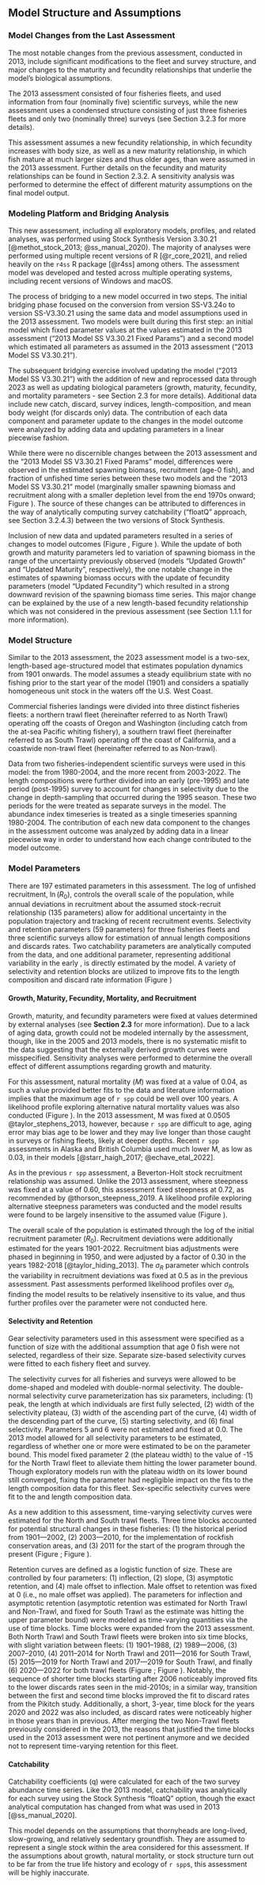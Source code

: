 ## Model Structure and Assumptions

### Model Changes from the Last Assessment
The most notable changes from the previous assessment, conducted in 2013, include significant modifications to the fleet and survey structure, and major changes to the maturity and fecundity relationships that underlie the model’s biological assumptions. 

The 2013 assessment consisted of four fisheries fleets, and used information from four (nominally five) scientific surveys, while the new assessment uses a condensed structure consisting of just three fisheries fleets and only two (nominally three) surveys (see Section 3.2.3 for more details). 

This assessment assumes a new fecundity relationship, in which fecundity increases with body size, as well as a new maturity relationship, in which fish mature at much larger sizes and thus older ages, than were assumed in the 2013 assessment. Further details on the fecundity and maturity relationships can be found in Section 2.3.2. A sensitivity analysis was performed to determine the effect of different maturity assumptions on the final model output.

### Modeling Platform and Bridging Analysis
This new assessment, including all exploratory models, profiles, and related analyses, was performed using Stock Synthesis Version 3.30.21 [@methot_stock_2013; @ss_manual_2020). The majority of analyses were performed using multiple recent versions of R [@r_core_2021], and relied heavily on the `r4ss` R package [@r4ss] among others. The assessment model was developed and tested across multiple operating systems, including recent versions of Windows and macOS.

The process of bridging to a new model occurred in two steps. The initial bridging phase focused on the conversion from version SS-V3.24o to version SS-V3.30.21 using the same data and model assumptions used in the 2013 assessment. Two models were built during this first step: an initial model which fixed parameter values at the values estimated in the 2013 assessment (“2013 Model SS V3.30.21 Fixed Params”) and a second model which estimated  all parameters as assumed in the 2013 assessment (“2013 Model SS V3.30.21”). 

The subsequent bridging exercise involved updating the model (“2013 Model SS V3.30.21”) with the addition of new and reprocessed data through 2023 as well as updating biological parameters (growth, maturity, fecundity, and mortality parameters - see Section 2.3 for more details). Additional data include new catch, discard, survey indices, length-composition, and mean body weight (for discards only) data. The contribution of each data component and parameter update to the changes in the model outcome were analyzed by adding data and updating parameters in a linear piecewise fashion.

While there were no discernible changes between the 2013 assessment and the “2013 Model SS V3.30.21 Fixed Params" model, differences were observed in the estimated spawning biomass, recruitment (age-0 fish), and fraction of unfished time series between these two models and the “2013 Model SS V3.30.21” model (marginally smaller spawning biomass and recruitment along with a smaller depletion level from the end 1970s onward; Figure \ref{fig:bridge_bratio}). The source of these changes can be attributed to differences in the way of analytically computing survey catchability (“floatQ”  approach, see Section 3.2.4.3) between the two versions of Stock Synthesis. 

Inclusion of new data and updated parameters resulted in a series of changes to model outcomes (Figure \ref{fig:bridge_spawnout_data}, Figure \ref{fig:bridge_bratio_data}). While the update of both growth and maturity parameters led to variation of spawning biomass in the range of the uncertainty previously observed (models "Updated Growth" and "Updated Maturity", respectively), the one notable change in the estimates of spawning biomass occurs with the update of fecundity parameters (model "Updated Fecundity") which resulted in a strong downward revision of the spawning biomass time series. This major change can be explained by the use of a new length-based fecundity relationship which was not considered in the previous assessment (see Section 1.1.1 for more information).

### Model Structure
Similar to the 2013 assessment, the 2023 assessment model is a two-sex, length-based age-structured model that estimates population dynamics from 1901 onwards. The model assumes a steady equilibrium state with no fishing prior to the start year of the model (1901) and considers a spatially homogeneous unit stock in the waters off the U.S. West Coast.

Commercial fisheries landings were divided into three distinct fisheries fleets: a northern trawl fleet (hereinafter referred to as North Trawl) operating off the coasts of Oregon and Washington (including catch from the at-sea Pacific whiting fishery), a southern trawl fleet (hereinafter referred to as South Trawl) operating off the coast of California, and a coastwide non-trawl fleet (hereinafter referred to as Non-trawl).

Data from two fisheries-independent scientific surveys were used in this model: the \gls{s-tri} from 1980-2004, and the more recent \gls{s-wcgbt} from 2003-2022. The \gls{s-tri} length compositions were further divided into an early (pre-1995) and late period (post-1995) survey to account for changes in selectivity due to the change in depth-sampling that occurred during the 1995 season. These two periods for the \gls{s-tri} were treated as separate surveys in the model. The \gls{s-tri} abundance index timeseries is treated as a single timeseries spanning 1980-2004. The contribution of each new data component to the changes in the assessment outcome was analyzed by adding data in a linear piecewise way in order to understand how each change contributed to the model outcome. 


### Model Parameters
There are 197 estimated parameters in this assessment. The log of unfished recruitment, $\ln(R_0)$, controls the overall scale of the population, while annual deviations in recruitment about the assumed stock-recruit relationship (135 parameters) allow for additional uncertainty in the population trajectory and tracking of recent recruitment events. Selectivity and retention parameters (59 parameters) for three fisheries fleets and three scientific surveys allow for estimation of annual length compositions and discards rates. Two catchability parameters are analytically computed from the data, and one additional parameter, representing additional variability in the early \gls{s-tri}, is directly estimated by the model. A variety of selectivity and retention blocks are utilized to improve fits to the length composition and discard rate information (Figure \ref{fig:timeblocks})

#### Growth, Maturity, Fecundity, Mortality, and Recruitment
Growth, maturity, and fecundity parameters were fixed at values determined by external analyses (see **Section 2.3** for more information). Due to a lack of aging data, growth could not be modeled internally by the assessment, though, like in the 2005 and 2013 models, there is no systematic misfit to the data suggesting that the externally derived growth curves were misspecified. Sensitivity analyses were performed to determine the overall effect of different assumptions regarding growth and maturity. 

For this assessment, natural mortality ($M$) was fixed at a value of 0.04, as such a value provided better fits to the data and literature information implies that the maximum age of `r spp` could be well over 100 years. A likelihood profile exploring alternative natural mortality values was also conducted (Figure \ref{fig:M_prof}). In the 2013 assessment, M was fixed at 0.0505 @taylor_stephens_2013, however, because `r spp` are difficult to age, aging error may bias age to be lower and they may live longer than those caught in surveys or fishing fleets, likely at deeper depths. Recent `r spp` assessments in Alaska and British Columbia used much lower M, as low as 0.03, in their models [@starr_haigh_2017; @echave_etal_2022].


As in the previous `r spp` assessment, a Beverton-Holt stock recruitment relationship was assumed. Unlike the 2013 assessment, where steepness was fixed at a value of 0.60, this assessment fixed steepness at 0.72, as recommended by @thorson_steepness_2019. A likelihood profile exploring alternative steepness parameters was conducted and the model results were found to be largely insensitive to the assumed value (Figure \ref{fig:h_spawnout}).

The overall scale of the population is estimated through the log of the initial recruitment parameter ($R_0$). Recruitment deviations were additionally estimated for the years 1901-2022. Recruitment bias adjustments were phased in beginning in 1950, and were adjusted by a factor of 0.30 in the years 1982-2018 [@taylor_hiding_2013]. The $\sigma_R$ parameter which controls the variability in recruitment deviations was fixed at 0.5 as in the previous assessment. Past assessments performed likelihood profiles over $\sigma_R$, finding the model results to be relatively insensitive to its value, and thus further profiles over the parameter were not conducted here.

#### Selectivity and Retention
Gear selectivity parameters used in this assessment were specified as a function of size with the additional assumption that age 0 fish were not selected, regardless of their size. Separate size-based selectivity curves were fitted to each fishery fleet and survey. 

The selectivity curves for all fisheries and surveys were allowed to be dome-shaped and modeled with double-normal selectivity. The double-normal selectivity curve parameterization has six parameters, including: (1) peak, the length at which individuals are first fully selected, (2) width of the selectivity plateau, (3) width of the ascending part of the curve, (4) width of the descending part of the curve, (5) starting selectivity, and (6) final selectivity. Parameters 5 and 6 were not estimated and fixed at 0.0. The 2013 model allowed for all selectivity parameters to be estimated, regardless of whether one or more were estimated to be on the parameter bound. This model fixed parameter 2 (the plateau width) to the value of -15 for the North Trawl fleet to alleviate them hitting the lower parameter bound. Though exploratory models run with the plateau width on its lower bound still converged, fixing the parameter had negligible impact on the fits to the length composition data for this fleet. Sex-specific selectivity curves were fit to the \gls{s-wcgbt} and \gls{s-tri} length composition data.

As a new addition to this assessment, time-varying selectivity curves were estimated for the North and South trawl fleets. Three time blocks accounted for potential structural changes in these fisheries: (1) the historical period from 1901—2002, (2) 2003—2010, for the implementation of rockfish conservation areas, and (3) 2011 for the start of the \gls{ifq} program through the present (Figure \ref{fig:timeblocks}; Figure \ref{fig:diagram}). 

Retention curves are defined as a logistic function of size. These are controlled by four parameters: (1) inflection, (2) slope, (3) asymptotic retention, and (4) male offset to inflection. Male offset to retention was fixed at 0 (i.e., no male offset was applied). The parameters for inflection and asymptotic retention (asymptotic retention was estimated for North Trawl and Non-Trawl, and fixed for South Trawl as the estimate was hitting the upper parameter bound) were modeled as time-varying quantities via the use of time blocks. Time blocks were expanded from the 2013 assessment. Both North Trawl and South Trawl fleets were broken into six time blocks, with slight variation between fleets: (1) 1901–1988, (2) 1989—2006, (3) 2007–2010, (4) 2011–2014 for North Trawl and 2011—2016 for South Trawl, (5) 2015—2019 for North Trawl and 2017—2019 for South Trawl, and finally (6) 2020—2022 for both trawl fleets (Figure \ref{fig:diagram}; Figure \ref{fig:retblocks}). Notably, the sequence of shorter time blocks starting after 2006 noticeably improved fits to the lower discards rates seen in the mid-2010s; in a similar way, transition between the first and second time blocks improved the fit to discard rates from the Pikitch study. Additionally, a short, 3-year, time block for the years 2020 and 2022 was also included, as discard rates were noticeably higher in those years than in previous. After merging the two Non-Trawl fleets previously considered in the 2013, the reasons that justified the time blocks used in the 2013 assessment were not pertinent anymore and we decided not to represent time-varying retention for this fleet.


#### Catchability
Catchability coefficients (q) were calculated for each of the two survey abundance time series. Like the 2013 model, catchability was analytically for each survey using the Stock Synthesis “floatQ” option, though the exact analytical computation has changed from what was used in 2013 [@ss_manual_2020]. 

This model depends on the assumptions that thornyheads are long-lived, slow-growing, and relatively sedentary groundfish. They are assumed to represent a single stock within the area considered for this assessment. If the assumptions about growth, natural mortality, or stock structure turn out to be far from the true life history and ecology of `r spp`s, this assessment will be highly inaccurate.
